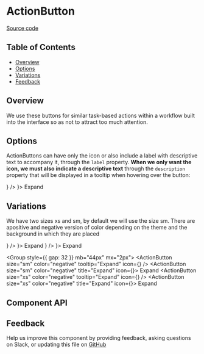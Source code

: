 
# ActionButton

[Source code](https://github.com/leemonade/bubbles/tree/main/packages/components/src/form/ActionButton/ActionButton.js)

## Table of Contents

<!-- START doctoc generated TOC please keep comment here to allow auto update -->
<!-- DON'T EDIT THIS SECTION, INSTEAD RE-RUN doctoc TO UPDATE -->

- [Overview](#overview)
- [Options](#options)
- [Variations](#variations)
- [Feedback](#feedback)

## Overview

We use these buttons for similar task-based actions within a workflow built into the interface so as not to attract too much attention.

## Options

ActionButtons can have only the icon or also include a label with descriptive text to accompany it, through the `label` property. **When we only want the icon, we must also indicate a descriptive text** through the `description` property that will be displayed in a tooltip when hovering over the button:

<ThemeProvider>
  <Group style={{ gap: 32 }} mt="24px" mb="44px" mx="2px">
    <Box>
      <ActionButton size="sm" tooltip="Expand" icon={<DotsHorizontalIcon />} />
    </Box>
    <Box>
      <ActionButton size="sm" title="Expand" icon={<DotsHorizontalIcon />}>
        Expand
      </ActionButton>
    </Box>
  </Group>
</ThemeProvider>

## Variations

We have two sizes xs and sm, by default we will use the size sm. There are apositive and negative version of color depending on the theme and the background in which they are placed

<ThemeProvider>
  <Group style={{ gap: 32 }} mt="24px" mx="2px">
    <Box>
      <ActionButton size="sm" tooltip="Expand" icon={<DotsHorizontalIcon />} />
    </Box>
    <Box>
      <ActionButton size="sm" title="Expand" icon={<DotsHorizontalIcon />}>
        Expand
      </ActionButton>
    </Box>
    <Box>
      <ActionButton size="xs" tooltip="Expand" icon={<DotsHorizontalIcon />} />
    </Box>
    <Box>
      <ActionButton size="xs" title="Expand" icon={<DotsHorizontalIcon />}>
        Expand
      </ActionButton>
    </Box>
  </Group>

  <Group style={{ gap: 32 }} mb="44px" mx="2px">
    <Box>
      <ActionButton size="sm" color="negative" tooltip="Expand" icon={<DotsHorizontalIcon />} />
    </Box>
    <Box>
      <ActionButton size="sm" color="negative" title="Expand" icon={<DotsHorizontalIcon />}>
        Expand
      </ActionButton>
    </Box>
    <Box>
      <ActionButton size="xs" color="negative" tooltip="Expand" icon={<DotsHorizontalIcon />} />
    </Box>
    <Box>
      <ActionButton size="xs" color="negative" title="Expand" icon={<DotsHorizontalIcon />}>
        Expand
      </ActionButton>
    </Box>
  </Group>
</ThemeProvider>

## Component API

<Preview>
  <Story id="atoms-form-actionbutton--playground" />
</Preview>

<Props of={ActionButton} />

## Feedback

Help us improve this component by providing feedback, asking questions on Slack, or updating this file on
[GitHub](https://github.com/leemonade/bubbles/edit/main/packages/components/form/ActionButton.mdx)

